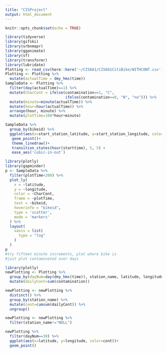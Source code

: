 ```yaml
---
title: "CISProject"
output: html_document
---
```


```r
knitr::opts_chunk$set(echo = TRUE)
```

```r
library(tidyverse)
library(gifski)
library(urbnmapr)
library(gganimate)
library(sf)
library(transformr)
library(lubridate)
Plotting <- read_csv(here::here('~/CIS661/CIS661CitiBike/WITHCONT.csv'))
Plotting <- Plotting %>% 
  mutate(actualTime = dmy_hms(time))
SampleData <- Plotting %>% 
  filter(day(actualTime)==1) %>% 
  mutate(CharCont = ifelse(contamination==1, "C",
                           ifelse(contamination==0, "N", "no"))) %>% 
  mutate(minute=minute(actualTime)) %>% 
  mutate(hour=hour(actualTime)) %>% 
  arrange(hour, minute) %>% 
  mutate(plotTime=100*hour+minute)
```

```r
SampleData %>% 
  group_by(bikeid) %>% 
  ggplot(aes(x=start_station_latitude, y=start_station_longitude, color=CharCont))+
   geom_point()+
   theme_linedraw()+
   transition_states(hour(starttime), 5, 5) + 
   ease_aes('cubic-in-out')
```

```r
library(plotly)
library(gapminder)
p <- SampleData %>%
  filter(plotTime<200) %>% 
  plot_ly(
    x = ~latitude, 
    y = ~longitude,
    color = ~CharCont, 
    frame = ~plotTime, 
    text = ~bikeid, 
    hoverinfo = "bikeid",
    type = 'scatter',
    mode = 'markers'
  ) %>%
  layout(
    xaxis = list(
      type = "log"
    )
  )
p
#try fifteen minute increments, plot where bike is
#just plot contaminated over days

```

```r
library(plotly)
newPlotting <- Plotting %>% 
  group_by(dayNum=day(dmy_hms(time)), station_name, latitude, longitude) %>% 
  mutate(dailyCont=sum(contamination))

newPlotting <- newPlotting %>% 
  distinct() %>% 
  group_by(station_name) %>% 
  mutate(cont=cumsum(dailyCont)) %>% 
  ungroup()

newPlotting <- newPlotting %>% 
  filter(station_name!="NULL") 

newPlotting %>% 
  filter(dayNum==30) %>% 
  ggplot(aes(x=latitude, y=longitude, color=cont))+ 
  geom_point() 

```








